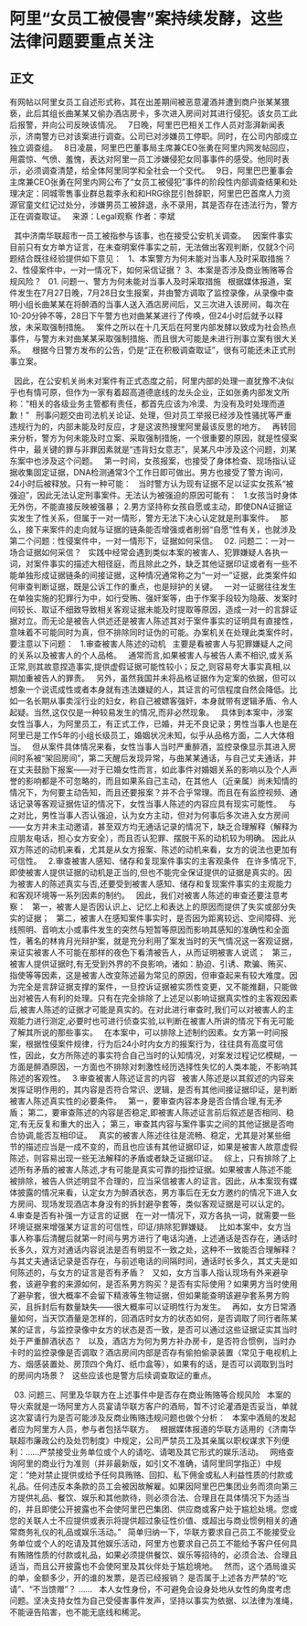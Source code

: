# 阿里“女员工被侵害”案持续发酵，这些法律问题要重点关注
## 正文
有网帖以阿里女员工自述形式称，其在出差期间被恶意灌酒并遭到商户张某某猥亵，此后其组长曲某某又偷办酒店房卡，多次进入房间对其进行侵犯。该女员工此后报警，并向公司反映该情况。
 
7日晚，阿里巴巴相关工作人员对澎湃新闻表示，济南警方已对该案进行调查。公司已对涉嫌员工停职。同时，在公司内部成立独立调查组。
 
8日凌晨，阿里巴巴董事局主席兼CEO张勇在阿里内网发帖回应，用震惊、气愤、羞愧，表达对阿里一员工涉嫌侵犯女同事事件的感受。他同时表示，必须调查清楚，给全体阿里同学和全社会一个交代。
 
9日，阿里巴巴董事会主席兼CEO张勇在阿里内网公布了“女员工被侵犯”事件的阶段性内部调查结果和处理决定：同城零售事业群总裁李永和和HRG徐昆引咎辞职，阿里巴巴首席人力资源官童文红记过处分，涉嫌男员工被辞退，永不录用，其是否存在违法行为，警方正在调查取证。
 
来源：Legal观察
作者：李斌
 

 
其中济南华联超市一员工被指参与该事，也在接受公安机关调查。
 
因案件事实目前只有女方单方证言，在未查明案件事实之前，无法做出客观判断，仅就3个问题结合既往经验提供如下意见：
 
1、本案警方为何未能对当事人及时采取措施？
2、性侵案件中，一对一情况下，如何采信证据？
3、本案是否涉及商业贿赂等合规风险？
 
01.
问题一、警方为何未能对当事人及时采取措施
 
根据媒体报道，案件发生在7月27日晚，7月28日女生报案，并由警方调取了监控录像，从录像中查明小组长曲某某在将醉酒的当事人送入酒店房间后，又三次进入该房间，每次在10-20分钟不等，28日下午警方也对曲某某进行了传唤，但24小时后就予以释放，未采取强制措施。
 
案件之所以在十几天后在阿里内部发酵以致成为社会热点事件，与警方未对曲某某采取强制措施、而且很大可能是未进行刑事立案有很大关系。
 
根据今日警方发布的公告，仍是“正在积极调查取证”，很有可能还未正式刑事立案。
 

 
因此，在公安机关尚未对案件有正式态度之前，阿里内部的处理一直犹豫不决似乎也有情可原，但作为一家有着超高道德底线的龙头企业，正如张勇内部发文所称：“相关的各级业务主管都有责任，都首先应该为冷漠、为没有及时处理而道歉！”
 
刑事问题交由司法机关论证、处理，但对员工举报已经涉及性骚扰等严重违规行为的，内部未能及时反应，才是这波热搜里阿里最该反思的地方。
 
再转回来分析，警方为何未能及时立案、采取强制措施，一个很重要的原因，就是性侵案件中，最关键的罪与非罪因素就是“违背妇女意志”，吴某凡中涉及这个问题，刘某东案中也涉及这个问题。
 
第一时间，女孩报案，也接受了身体检查、现场指认证据收集固定证据，DNA检测通常3个工作日即可做出。男方也接受了警方询问，24小时后被释放。只有一种可能：
 
当时警方认为现有证据不足以证实女孩系“被强迫”，因此无法认定刑事案件。无法认为被强迫的原因可能有：
 
1.女孩当时身体无外伤，不能直接反映被强暴；
2.男方坚持称女孩自愿或主动，即使DNA证据证实发生了性关系，但属于一对一情形，警方无法下决心认定就是刑事案件。
 
那么，接下来案件的走向就与证据的链条能否增强或者削弱“自愿”性有关，也就涉及第二个问题：性侵案件中，一对一情形下，证据如何采信。
 
02.
问题二：一对一场合证据如何采信？
 
实践中经常会遇到类似本案的被害人、犯罪嫌疑人各执一词，对案件事实的描述大相径庭，而且除此之外，缺乏其他证据印证或者有一些不能单独形成证据链条的间接证据，这种情况通常称之为“一对一”证据，此类案件如何审查判断证据，既是公诉工作的重点，也是辩护的关键。
 
一对一证据往往发生在单独实施的犯罪行为中，如行受贿、强奸案等，由于作案手段较为隐蔽、发案时间较长、取证不细致导致相关客观证据未能及时提取等原因，造成一对一的言辞证据对立。而无论是被告人供述还是被害人陈述其对于案件事实的证明具有直接性，意味着不可能同时为真，但不排除同时证伪的可能。办案机关在处理此类案件时，要注意以下问题：
 
1.审查被害人陈述的动机
 
主要是看被害人与犯罪嫌疑人之间的关系以及被害人的个人品格。
 
通常而言,如果被害人与被告人素不相识,或关系正常,则其故意捏造事实,提供虚假证据可能性较小；反之,则容易夸大事实真相,以期加重被告人的罪责。
 
另外，虽然我国并未将品格证据作为定案的依据，但可以想象一个说谎成性或者本身就有违法嫌疑的人，其证言的可信程度自然会降低。比如一名长期从事卖淫行业的妇女，称自己被嫖客强奸，本身就带有逻辑矛盾、令人起疑。当然,这仅仅是一种较易发生的情况,而非必然现象。
 
具体到本案中，涉案女性当事人，为阿里员工，有正式工作，已婚，并无不良记录；男性当事人也是在阿里已是工作5年的小组长级员工，婚姻状况未知，似乎从品格方面，二人大体相当。
 
但从案件具体情况来看，女性当事人当时严重醉酒，监控录像显示其进入房间时系被“架回房间”，第二天醒后发现异常，与曲某某通话，与自己丈夫通话，并在丈夫鼓励下报案——对于已婚女性而言，如此事件对婚姻关系的影响以及个人声誉的影响都是不可忽略的，而且如果系自己主动，在其他人（近亲属）尚未知情的情况下，为何要主动告知，而且还要报案？并不合乎常理。而且在有监控视频、通话记录等客观证据佐证的情况下，女性当事人陈述的内容应具有现实可能性。
 
与之对比，男性当事人否认强迫，认为女方主动，但对为何事后多次进入女方房间——女方并未主动邀请，甚至双方均无通话记录的情况下，缺乏合理解释（解释为应朋友电话，担心女方安全），而且否认犯罪、摆脱干系的动机较为明确。
因此从双方陈述的动机来看，尤其是从女方报案、陈述的动机来看，女方的说法也更加有可信性。
 
2.审查被害人感知、储存和复现案件事实的主客观条件
 
在许多情况下,即使被害人提供证据的动机是正当的,但也不能完全保证提供的证据是真实的。因为被害人的陈述真实与否,还要受到被害人感知、储存和复现案件事实的主观能力和客观环境等一系列因素的制约。
 
因此，我们对被害人陈述的审查还要注意考察：
 
第一，被害人是否因认识上、记忆上和表达上的原因而提供了失实或部分失实的证据；
 
第二，被害人在感知案件事实时，是否因为距离较远、空间障碍、光线照明、音响太小或事件发生的突然与短暂等原因而影响其感知的准确性和全面性，著名的林肯月光辩护案，就是充分利用了案发当时的天气情况这一客观证据，来证实被害人不可能在那样的夜色下看清被告人，从而证明被害人说谎；
 
第三，被害人提供证据时,有无受到外界的不良影响，诸如：胁迫、引诱、欺骗、贿买、指使等等因素，这是被害人改变陈述最为常见的原因，但审查起来有较大难度。因为完全是言辞证据支撑的案件，一旦控诉证据被实质性变更，又不能推翻，只能做出对被告人有利的处理。只有在完全排除了上述足以影响证据真实性的主客观因素后,被害人陈述的证据才可能是真实的。在对此进行审查时,我们可以对被害人的主观能力进行测定,必要时也可进行侦查实验,以判断在被害人所讲的情况下有无可能了解其所说的那些事实。
 
在本案中，可以排除上述制约因素。女方第一时间报案，根据性侵案件规律，行为后24小时内女方的报案行为，往往具有高度可信性，因此，女方所陈述的事实符合自己当时的认知情况，对案发过程记忆模糊，一方面是醉酒原因，一方面也不排除对刺激性经历选择性失忆的人类本能，不影响其陈述的客观性。
 
3.审查被害人陈述证言的内容
 
被害人陈述是以其叙述的内容来发挥证明作用的，其内容是否符合常识、逻辑，是否有其他间接证据印证，是判断被害人陈述真实性的必要条件。
 
第一，要审查内容本身是否合情合理,有无矛盾；
第二，要审查陈述的内容是否稳定,即被害人陈述证言前后叙述是否相同、稳定,有无反复和重大的出入；
第三，审查其内容与案件事实之间的其他证据是否吻合协调,能否互相印证。
 
真实的被害人陈述往往是流畅、稳定，尤其是对某些细节的描述应当是一成不变的，而且也应该有其他证据印证，如果是被害人故意虚假陈述，则容易出现一些无法解释的矛盾或者缺乏证据印证。
 
综上，只有排除了上述所有矛盾的被害人陈述,才有可能是真实可靠的指控证据。如果被害人陈述不能被排除，被告人供述明显不合理的，应当采信被害人的证言。因此，从本案现有媒体披露的情况来看，认定女方为醉酒状态，男方事后在无女方邀约的情况下进入女方房间、现场发现酒店本身没有的拆封避孕套等，类似客观证据是可以认定的。
 
4.审查是否有补强一方证言的证据
 
在一对一情况下，双方各执一词，就需要一些环境证据来增强某方证言的可信性，印证/排除犯罪嫌疑。
 
比如本案中，女方当事人称事后清醒后就第一时间与男方进行了电话沟通，上述通话是否存在，通话时长多久，双方对通话内容说法是否有明显不一致之处，这种不一致能否合理解释？与其丈夫通话记录是否存在，与前述电话的间隔时间，通话时长多久，其丈夫是如何陈述的，与女方的证言是否有矛盾？
 
又如，女方当事人指认现场有外来避孕套，该避孕套的来源如何，是否系男方购买？是否有实际使用？如果男方当时使用了避孕套，很大概率不会留下精液等生物证据，但如果能查明该避孕套系男方购买，且拆封后有数量缺失——很大概率可以证明性行为发生。
 
再如，女方日常酒量如何，当天饮酒量是怎样的，回酒店时女方的状态如何，是否调取了同行者陈某某的证言，与监控录像中女方的状态是否一致，是否可以通过这些证据证实其当时处于严重醉酒状态？
 
以及，酒店方为何为男方补办房卡，是否符合惯例，当时办卡时的监控录像是否调取？酒店房间内部是否存有偷拍偷录装置（常见于电视机上方、烟感装置处、房顶四个角灯、纸巾盒等），如果有的话，是否可以调取到当时的房间内场景？
 
这些应该也是警方后续调查取证的重点。
 

 
03.
问题三、阿里及华联方在上述事件中是否存在商业贿赂等合规风险
 
本案的导火索就是一场阿里方人员宴请华联方客户的酒局，暂不讨论灌酒是否妥当，单就这次宴请行为是否可能涉及反商业贿赂违规问题也做个分析：
 
本案中酒局的发起者应为阿里方人员，参与者包括华联方。
 
根据媒体报道的华联方适用的《济南华联超市廉政公约及处罚制度》中规定，公司严禁员工及其亲属以职权谋求下列便利：……严禁接受业务单位或个人的请吃、请喝及其它形式的娱乐活动。
 
网络查询阿里的商业行为准则（并非最新版，如引文不准确，请阿里同学指正）中规定：“绝对禁止提供或给予任何具贿赂、回扣、私下佣金或私人利益性质的付款或礼品。任何违反本条款的员工会被因故解雇。如果因阿里巴巴集团业务而须向第三方提供礼品、餐饮、娱乐和其他款待，则必须合法、合理且在具体情况下为适当的，并且即使公开披露也不会使阿里巴巴集团、供应商或客户处于尴尬处境。您或您的关联人士不应提供或表示将提供超过象征性价值、或超出与商业惯例相关的通常商务礼仪的礼品或娱乐活动。”
 
简单归纳一下，华联方要求自己员工不能接受业务单位或个人的吃请及其他娱乐活动，阿里方也要求自己员工不能给予客户任何具有贿赂性质的付款或礼品，如果必须提供餐饮、娱乐等招待的，必须合法、合理且适当，而且公开披露也不会使阿里及其伙伴处于尴尬境地。
 
然而，这个酒局谁买的单，金额多少，开的谁的发票，是否已经报销？
是否属于上述各方严禁的“吃请”、“不当馈赠”？
......
 
本人女性身份，不可避免会设身处地从女性的角度考虑问题。坚决支持女性为自己受侵害事件发声，坚持以事实为依据、以法律为准绳，不能诬告陷害，也不能无底线和稀泥。
 
